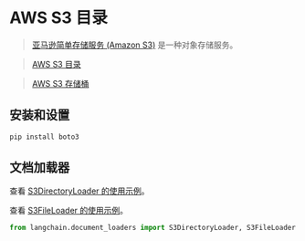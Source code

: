 # AWS S3 目录

> [亚马逊简单存储服务 (Amazon S3)](https://docs.aws.amazon.com/zh_cn/AmazonS3/latest/userguide/using-folders.html) 是一种对象存储服务。

> [AWS S3 目录](https://docs.aws.amazon.com/zh_cn/AmazonS3/latest/userguide/using-folders.html)

> [AWS S3 存储桶](https://docs.aws.amazon.com/zh_cn/AmazonS3/latest/userguide/UsingBucket.html)


## 安装和设置

```bash
pip install boto3
```


## 文档加载器

查看 [S3DirectoryLoader 的使用示例](/docs/modules/data_connection/document_loaders/integrations/aws_s3_directory.html)。

查看 [S3FileLoader 的使用示例](/docs/modules/data_connection/document_loaders/integrations/aws_s3_file.html)。

```python
from langchain.document_loaders import S3DirectoryLoader, S3FileLoader
```
